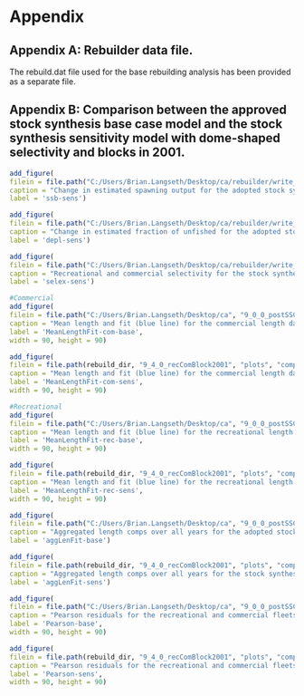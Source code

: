 \clearpage
# Appendix

## Appendix A: Rebuilder data file.{#append_a}

The rebuild.dat file used for the base rebuilding analysis has been provided as a separate file.

\clearpage
<!-- ## Appendix B: Biological information used for the sensitivity rebuilder analysis with dome-shaped selectivity and blocks.{#append_b} -->

<!-- ```{r, results = 'asis'} -->
<!-- quants = data.frame("Age" = 0:90, "M" = rep(0.057,length(sens.940$endgrowth$int_Age)), #M at age -->
<!--            "Mat" = sens.940$endgrowth$Age_Mat, #Maturity at age -->
<!--            "Fec" = c(0,sens.940$endgrowth$`Mat*Fecund`[-1]), #Fecundity at age * maturity at age. Reset age 0 to 0 -->
<!--            "W" = sens.940$endgrowth$`Wt_Mid`, #Weight at age, mid year weight -->
<!--            "SelCom" = unlist(sens.940$ageselex[sens.940$ageselex$Label == "2021_1_Asel2", which(names(sens.940$ageselex)=="0"):which(names(sens.940$ageselex)=="90")]), #Selectivity com -->
<!--            "SelRec" = unlist(sens.940$ageselex[sens.940$ageselex$Label == "2021_2_Asel2", which(names(sens.940$ageselex)=="0"):which(names(sens.940$ageselex)=="90")]), #Selectivity weight, rec -->
<!--            "N2023" = unlist(sens.940$natage[sens.940$natage$Yr == 2023 & sens.940$natage$`Beg/Mid`=="B", c(which(names(sens.940$natage)=="0"):which(names(sens.940$natage)=="90"))]), #Beg N at age 2023 -->
<!--            "N2021" = unlist(sens.940$natage[sens.940$natage$Yr == 2021 & sens.940$natage$`Beg/Mid`=="B", c(which(names(sens.940$natage)=="0"):which(names(sens.940$natage)=="90"))])) #Beg N at age 2021 -->
<!-- col_names = c("Age", -->
<!--               "Natural Mortality",  -->
<!--               "Maturity", -->
<!--               "Fecundity",  -->
<!--               "Weight", -->
<!--               "Selectivity, Com",  -->
<!--               "Selectivity, Rec",  -->
<!--               "Numbers, 2023",  -->
<!--               "Numbers, 2021") -->
<!-- table_format(x = quants, -->
<!--              caption = "Biological information by age from the stock synthesis sensitivity model that informs the rebuilding sensitivity. The sensitivity model and rebuilding sensitivity assumed a single sex so values are not provided by sex", -->
<!--              label = "biology-sens", -->
<!--              align = 'l', -->
<!--              col_names = col_names, -->
<!--              row.names = FALSE, -->
<!--              digits = 4) -->
<!-- ``` -->

<!-- \clearpage -->

## Appendix B: Comparison between the approved stock synthesis base case model and the stock synthesis sensitivity model with dome-shaped selectivity and blocks in 2001.{#append_b}

<!-- tab:sensitivity table -->
\include{tex_tables/sensitivity_table.tex}


<!-- Spawning output and status comparisons -->
```r
add_figure(
filein = file.path("C:/Users/Brian.Langseth/Desktop/ca/rebuilder/write_up/figures", "rebuilder_sensitivities_compare2_spawnbio_uncertainty.png"), 
caption = "Change in estimated spawning output for the adopted stock synthesis base model (base) and the stock synthesis sensitivity model (RecCom Block 2001). Shading indicates 95 percent confidence intervals around each scenario",
label = 'ssb-sens')

add_figure(
filein = file.path("C:/Users/Brian.Langseth/Desktop/ca/rebuilder/write_up/figures", "rebuilder_sensitivities_compare4_Bratio_uncertainty.png"), 
caption = "Change in estimated fraction of unfished for the adopted stock synthesis base model (base) and the stock synthesis sensitivity model that informs the rebuilding sensitivity (RecCom Block 2001). Shading indicates 95 percent confidence intervals around each scenario",
label = 'depl-sens')
```


```r
add_figure(
filein = file.path("C:/Users/Brian.Langseth/Desktop/ca/rebuilder/write_up/figures", "selex_compare.png"), 
caption = "Recreational and commercial selectivity for the stock synthesis sensitvity model with blocks in 2001 and allowing dome-shaped selectivity (red lines) compared to the selectivity for the adopted base model (blue lines)",
label = 'selex-sens')
```

<!-- Mean length fits -->
```r
#Commercial
add_figure(
filein = file.path("C:/Users/Brian.Langseth/Desktop/ca", "9_0_0_postSSC_base", "plots", "comp_lenfit_data_weighting_TA1.8_CA_Commercial.png"), 
caption = "Mean length and fit (blue line) for the commercial length data from the adoped stock synthesis base model with 95 percent confidence intervals (solid black bar) based on current samples sizes. Thinner intervals (with capped ends) show result of further adjusting sample sizes based on suggested multiplier for Francis data weighting",
label = 'MeanLengthFit-com-base',
width = 90, height = 90)

add_figure(
filein = file.path(rebuild_dir, "9_4_0_recComBlock2001", "plots", "comp_lenfit_data_weighting_TA1.8_CA_Commercial.png"), 
caption = "Mean length and fit (blue line) for the commercial length data from the stock synthesis sensitivity model with 95 percent confidence intervals (solid black bar) based on current samples sizes. Thinner intervals (with capped ends) show result of further adjusting sample sizes based on suggested multiplier for Francis data weighting",
label = 'MeanLengthFit-com-sens',
width = 90, height = 90)

#Recreational
add_figure(
filein = file.path("C:/Users/Brian.Langseth/Desktop/ca", "9_0_0_postSSC_base", "plots", "comp_lenfit_data_weighting_TA1.8_CA_Recreational.png"), 
caption = "Mean length and fit (blue line) for the recreational length data from the adoped stock synthesis base model with 95 percent confidence intervals (solid black bar) based on current samples sizes. Thinner intervals (with capped ends) show result of further adjusting sample sizes based on suggested multiplier for Francis data weighting",
label = 'MeanLengthFit-rec-base',
width = 90, height = 90)

add_figure(
filein = file.path(rebuild_dir, "9_4_0_recComBlock2001", "plots", "comp_lenfit_data_weighting_TA1.8_CA_Recreational.png"), 
caption = "Mean length and fit (blue line) for the recreational length data from the stock synthesis sensitivity model with 95 percent confidence intervals (solid black bar) based on current samples sizes. Thinner intervals (with capped ends) show result of further adjusting sample sizes based on suggested multiplier for Francis data weighting",
label = 'MeanLengthFit-rec-sens',
width = 90, height = 90)
```

<!-- Aggregate length plots -->
```r
add_figure(
filein = file.path("C:/Users/Brian.Langseth/Desktop/ca", "9_0_0_postSSC_base", "plots", "comp_lenfit__aggregated_across_time.png"), 
caption = "Aggregated length comps over all years for the adopted stock synthesis base model",
label = 'aggLenFit-base')

add_figure(
filein = file.path(rebuild_dir, "9_4_0_recComBlock2001", "plots", "comp_lenfit__aggregated_across_time.png"), 
caption = "Aggregated length comps over all years for the stock synthesis sensitivity model",
label = 'aggLenFit-sens')
```

<!-- Person residuals -->
```r
add_figure(
filein = file.path("C:/Users/Brian.Langseth/Desktop/ca", "9_0_0_postSSC_base", "plots", "comp_lenfit__multi-fleet_comparison.png"), 
caption = "Pearson residuals for the recreational and commercial fleets for the adopted stock synthesis base model. Closed bubbles are positive residuals (observed > expected) and open bubbles are negative residuals (observed < expected)",
label = 'Pearson-base',
width = 90, height = 90)

add_figure(
filein = file.path(rebuild_dir, "9_4_0_recComBlock2001", "plots", "comp_lenfit__multi-fleet_comparison.png"), 
caption = "Pearson residuals for the recreational and commercial fleets for the stock synthesis sensitivity model. Closed bubbles are positive residuals (observed > expected) and open bubbles are negative residuals (observed < expected)",
label = 'Pearson-sens',
width = 90, height = 90)
```